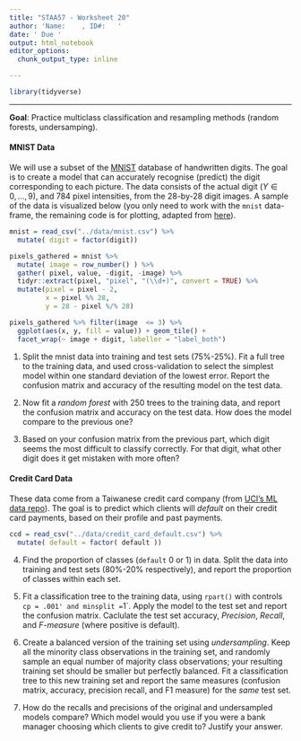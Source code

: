 ```yaml
---
title: "STAA57 - Worksheet 20"
author: 'Name:    , ID#:   '
date: ' Due '
output: html_notebook
editor_options: 
  chunk_output_type: inline

---
```


```r
library(tidyverse)
```

*** 

**Goal**: Practice multiclass classification and resampling methods (random forests, undersamping).

#### MNIST Data 

We will use a subset of the [MNIST](https://en.wikipedia.org/wiki/MNIST_database) database of handwritten digits. The goal is to create a model that can accurately recognise (predict) the digit corresponding to each picture. The data consists of the actual digit ($Y \in {0,\ldots,9}$), and 784 pixel intensities, from the 28-by-28 digit images. A sample of the data is visualized below (you only need to work with the `mnist` data-frame, the remaining code is for plotting, adapted from [here](https://dzone.com/articles/exploring-handwritten-digit-classification-a-tidy)).

```r
mnist = read_csv("../data/mnist.csv") %>% 
  mutate( digit = factor(digit))

pixels_gathered = mnist %>% 
  mutate( image = row_number() ) %>%
  gather( pixel, value, -digit, -image) %>%
  tidyr::extract(pixel, "pixel", "(\\d+)", convert = TRUE) %>%
  mutate(pixel = pixel - 2,
         x = pixel %% 28,
         y = 28 - pixel %/% 28)

pixels_gathered %>% filter(image  <= 3) %>%
  ggplot(aes(x, y, fill = value)) + geom_tile() +
  facet_wrap(~ image + digit, labeller = "label_both")
```


1. Split the mnist data into training and test sets (75%-25%). Fit a  full tree to the training data, and used cross-validation to select the simplest model within one standard deviation of the lowest error. Report the confusion matrix and accuracy of the resulting model on the test data. 


2. Now fit a *random forest* with 250 trees to the training data, and report the confusion matrix and accuracy on the test data. How does the model compare to the previous one?


3. Based on your confusion matrix from the previous part, which digit seems the most difficult to classify correctly. For that digit, what other digit does it get mistaken with more often? 



#### Credit Card Data

These data come from a Taiwanese credit card company (from [UCI's ML data repo](https://archive.ics.uci.edu/ml/datasets/default+of+credit+card+clients)). The goal is to predict which clients will *default* on their credit card payments, based on their profile and past payments. 

```r
ccd = read_csv("../data/credit_card_default.csv") %>% 
  mutate( default = factor( default ))
```

4. Find the proportion of classes (`default` 0 or 1) in data. Split the data into training and test sets (80%-20% respectively), and report the proportion of classes within each set.


5. Fit a classification tree to the training data, using `rpart()` with controls `cp = .001' and minsplit = `1`. Apply the model to the test set and report the confusion matrix. Caclulate the test set accuracy, *Precision*, *Recall*, and *F-measure* (where positive is default).


6. Create a balanced version of the training set using *undersampling*. Keep all the minority class observations in the training set, and randomly sample an equal number of majority class observations; your resulting training set should be smaller but perfectly balanced. Fit a classification tree to this new training set and report the same measures (confusion matrix, accuracy, precision recall, and F1 measure) for the *same* test set. 


7. How do the recalls and precisions of the original and undersampled models compare? Which model would you use if you were a bank manager choosing which clients to give credit to? Justify your answer.

